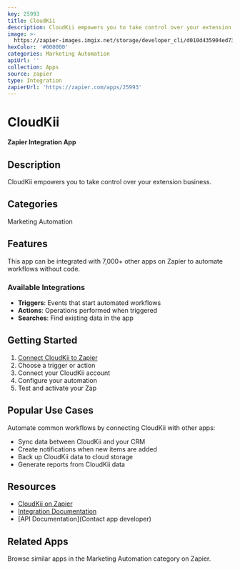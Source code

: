 ```yaml
---
key: 25993
title: CloudKii
description: CloudKii empowers you to take control over your extension business.
image: >-
  https://zapier-images.imgix.net/storage/developer_cli/d010d435904ed737d9fcb0d9131cb088.png?auto=format%2Ccompress&ixlib=python-3.0.0&q=50
hexColor: '#000000'
categories: Marketing Automation
apiUrl: ''
collection: Apps
source: zapier
type: Integration
zapierUrl: 'https://zapier.com/apps/25993'
---
```

# CloudKii

**Zapier Integration App**

## Description

CloudKii empowers you to take control over your extension business.

## Categories

Marketing Automation

## Features

This app can be integrated with 7,000+ other apps on Zapier to automate workflows without code.

### Available Integrations

- **Triggers**: Events that start automated workflows
- **Actions**: Operations performed when triggered
- **Searches**: Find existing data in the app

## Getting Started

1. [Connect CloudKii to Zapier](https://zapier.com/apps/25993)
2. Choose a trigger or action
3. Connect your CloudKii account
4. Configure your automation
5. Test and activate your Zap

## Popular Use Cases

Automate common workflows by connecting CloudKii with other apps:

- Sync data between CloudKii and your CRM
- Create notifications when new items are added
- Back up CloudKii data to cloud storage
- Generate reports from CloudKii data

## Resources

- [CloudKii on Zapier](https://zapier.com/apps/25993)
- [Integration Documentation](https://zapier.com/apps/25993/integrations)
- [API Documentation](Contact app developer)

## Related Apps

Browse similar apps in the Marketing Automation category on Zapier.
